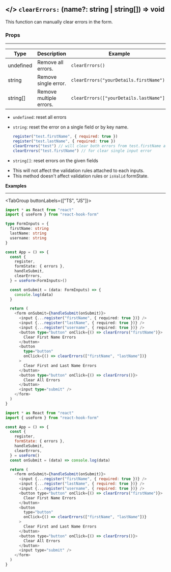 ## \</> `clearErrors:` <TypeText>(name?: string | string[]) => void</TypeText>

This function can manually clear errors in the form.

### Props

---

| Type                           | Description             | Example                                 |
| ------------------------------ | ----------------------- | --------------------------------------- |
| <TypeText>undefined</TypeText> | Remove all errors.      | `clearErrors()`                         |
| <TypeText>string</TypeText>    | Remove single error.    | `clearErrors("yourDetails.firstName")`  |
| <TypeText>string[]</TypeText>  | Remove multiple errors. | `clearErrors(["yourDetails.lastName"])` |

- `undefined`: reset all errors
- `string`: reset the error on a single field or by key name.

  ```javascript
  register("test.firstName", { required: true })
  register("test.lastName", { required: true })
  clearErrors("test") // will clear both errors from test.firstName and test.lastName
  clearErrors("test.firstName") // for clear single input error
  ```

- `string[]`: reset errors on the given fields

<Admonition type="important" title="Rules">

- This will not affect the validation rules attached to each inputs.
- This method doesn't affect validation rules or `isValid` formState.

</Admonition>

**Examples**

---

<TabGroup buttonLabels={["TS", "JS"]}>

```typescript sandbox="https://codesandbox.io/s/react-hook-form-v7-ts-clearerrors-w3ymx"
import * as React from "react"
import { useForm } from "react-hook-form"

type FormInputs = {
  firstName: string
  lastName: string
  username: string
}

const App = () => {
  const {
    register,
    formState: { errors },
    handleSubmit,
    clearErrors,
  } = useForm<FormInputs>()

  const onSubmit = (data: FormInputs) => {
    console.log(data)
  }

  return (
    <form onSubmit={handleSubmit(onSubmit)}>
      <input {...register("firstName", { required: true })} />
      <input {...register("lastName", { required: true })} />
      <input {...register("username", { required: true })} />
      <button type="button" onClick={() => clearErrors("firstName")}>
        Clear First Name Errors
      </button>
      <button
        type="button"
        onClick={() => clearErrors(["firstName", "lastName"])}
      >
        Clear First and Last Name Errors
      </button>
      <button type="button" onClick={() => clearErrors()}>
        Clear All Errors
      </button>
      <input type="submit" />
    </form>
  )
}
```

```javascript sandbox="https://codesandbox.io/s/react-hook-form-v7-clearerrors-w5tl6"
import * as React from "react"
import { useForm } from "react-hook-form"

const App = () => {
  const {
    register,
    formState: { errors },
    handleSubmit,
    clearErrors,
  } = useForm()
  const onSubmit = (data) => console.log(data)

  return (
    <form onSubmit={handleSubmit(onSubmit)}>
      <input {...register("firstName", { required: true })} />
      <input {...register("lastName", { required: true })} />
      <input {...register("username", { required: true })} />
      <button type="button" onClick={() => clearErrors("firstName")}>
        Clear First Name Errors
      </button>
      <button
        type="button"
        onClick={() => clearErrors(["firstName", "lastName"])}
      >
        Clear First and Last Name Errors
      </button>
      <button type="button" onClick={() => clearErrors()}>
        Clear All Errors
      </button>
      <input type="submit" />
    </form>
  )
}
```

</TabGroup>
